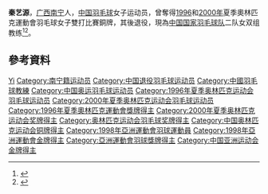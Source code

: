 {{noteTA|G1=Badminton}}
{{Infobox 羽球選手
| playername              = 秦艺源
| image                   =
| caption                 = 
| birth_name              = 
| date_of_birth           = {{birth date and age|1973|2|14}}
| place_of_birth          = {{CHN}}[[广西|广西]][[南宁市|南宁市]]
| height                  = 
| weight                  = 
| event                   = 女子雙打、混合雙打
| highest_ranking         =  
| date_of_highest_ranking = 
| country                 = {{CHN}}
| current_ranking         = 已退役
| years_started           = 
| years_retired           = 
| coach                   = 
| handedness              = 
| best_result             = 
| bwf_profile             = CF88406D-CA94-4938-81B7-E52677E6815E
| bwf_id                  = 1883
}}
{{MedalTableTop}}
{{MedalSport | 女子[[羽毛球|羽毛球]]}}
{{MedalCountry | {{CHN}}}}
{{MedalCompetition| [[奧林匹克運動會|奧林匹克運動會]]}}
{{MedalBronze | [[1996年夏季奧林匹克運動會|1996年 亞特蘭大]] | [[1996年夏季奧林匹克運動會羽毛球比賽|女子雙打]]}}
{{MedalBronze | [[2000年夏季奧林匹克運動會|2000年 悉尼]] | [[2000年夏季奧林匹克運動會羽毛球比賽|女子雙打]]}}
{{MedalCompetition | [[世界羽毛球錦標賽|世界羽毛球錦標賽]]}}
{{MedalBronze | [[1995年世界羽毛球錦標賽|1995年 洛桑]] | 女子雙打 }}
{{MedalSilver | [[1997年世界羽毛球錦標賽|1997年 格拉斯哥]] | 女子雙打 }}
{{MedalBronze | [[1999年世界羽毛球錦標賽|1999年 哥本哈根]] | 女子雙打 }}
{{MedalCompetition | [[尤伯杯|尤伯杯]]}}
{{MedalSilver | [[1996年優霸盃|1996年 香港]] | 女子團體 }}
{{MedalGold | [[1998年優霸盃|1998年 香港]] | 女子團體 }}
{{MedalGold | [[2000年優霸盃|2000年 吉隆坡]] | 女子團體 }}
{{MedalCompetition | [[亞洲運動會|亞洲運動會]]}}
{{MedalGold | [[1998年亞洲運動會|1998年 曼谷]] | [[1998年亞洲運動會羽毛球比賽|女子團體]]}}
{{MedalBronze | [[1998年亞洲運動會|1998年 曼谷]] | [[1998年亞洲運動會羽毛球比賽|女子雙打]]}}
{{MedalBronze | [[1998年亞洲運動會|1998年 曼谷]] | [[1998年亞洲運動會羽毛球比賽|混合雙打]]}}
{{MedalCompetition | [[亞洲羽毛球錦標賽|亞洲羽毛球錦標賽]]}}
{{MedalSilver | [[1995年亞洲羽毛球錦標賽|1995年 北京]] | 女子雙打 }}
{{MedalSilver | [[1998年亞洲羽毛球錦標賽|1998年 曼谷]] | 女子雙打 }}
{{MedalBottom}}
'''秦艺源'''{{BD|1973年|2月14日|||catIdx=Qin秦}}，[[广西|广西]][[南宁|南宁]]人，[[中华人民共和国|中国]][[羽毛球|羽毛球]]女子运动员，曾奪得[[1996年夏季奧林匹克運動會羽毛球比賽|1996]]和[[2000年夏季奧林匹克運動會羽毛球比賽|2000年]]夏季奧林匹克運動會羽毛球女子雙打比賽銅牌，其後退役，現為[[中国国家羽毛球队|中国国家羽毛球队]]二队女双组教练<ref>{{cite news|title=羽坛名将 秦艺源|url=http://zhuanti.sports.cn/07sudirman/ziliao/2007-06-06/1166439.html|newspaper=华奥星空|date=2007-06-06|accessdate=2012-01-31|archive-date=2016-03-04|archive-url=https://web.archive.org/web/20160304194849/http://zhuanti.sports.cn/07sudirman/ziliao/2007-06-06/1166439.html|dead-url=no}}</ref><ref>{{cite news|title=秦艺源：昔日羽坛名将 今天幸福妈妈|url=http://news.sports.cn/others/photo/2005-06-15/591041.html|newspaper=华奥星空|date=2005-06-15|deadurl=yes|archiveurl=https://web.archive.org/web/20060724015050/http://news.sports.cn/others/photo/2005-06-15/591041.html|archivedate=2006-07-24}}</ref>。

== 參考資料 ==
{{reflist}}

{{苏迪曼杯冠军}}
{{尤伯杯冠军}}
{{亚洲运动会羽毛球比赛女子团体冠军}}

{{Authority control}}
{{DEFAULTSORT:Qin Yiyuan}}
[[Category:秦姓|Yi]]
[[Category:南宁籍运动员|Category:南宁籍运动员]]
[[Category:中国退役羽毛球运动员|Category:中国退役羽毛球运动员]]
[[Category:中國羽毛球教練|Category:中國羽毛球教練]]
[[Category:中国奥运羽毛球运动员|Category:中国奥运羽毛球运动员]]
[[Category:1996年夏季奥林匹克运动会羽毛球运动员|Category:1996年夏季奥林匹克运动会羽毛球运动员]]
[[Category:2000年夏季奥林匹克运动会羽毛球运动员|Category:2000年夏季奥林匹克运动会羽毛球运动员]]
[[Category:1996年夏季奧林匹克運動會獎牌得主|Category:1996年夏季奧林匹克運動會獎牌得主]]
[[Category:2000年夏季奥林匹克运动会奖牌得主|Category:2000年夏季奥林匹克运动会奖牌得主]]
[[Category:奥林匹克运动会羽毛球奖牌得主|Category:奥林匹克运动会羽毛球奖牌得主]]
[[Category:中国奥林匹克运动会铜牌得主|Category:中国奥林匹克运动会铜牌得主]]
[[Category:1998年亞洲運動會羽球運動員|Category:1998年亞洲運動會羽球運動員]]
[[Category:1998年亞洲運動會金牌得主|Category:1998年亞洲運動會金牌得主]]
[[Category:亞洲運動會羽球獎牌得主|Category:亞洲運動會羽球獎牌得主]]
[[Category:中国亚洲运动会金牌得主|Category:中国亚洲运动会金牌得主]]